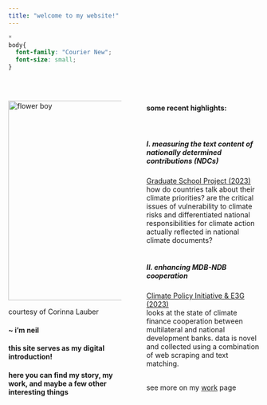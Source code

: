 ```yaml
---
title: "welcome to my website!"
---
```


```css
*
body{
  font-family: "Courier New";
  font-size: small;
}
```

<br/>

<style>
.column-left{
  float: left;
  width: 45%;
  text-align: left;
}
.column-right{
  float: right;
  width: 45%;
  text-align: left;
}
</style>

<div class="column-left">
<img src="pictures/flower_boy.jpg" alt="flower boy" width="400"/>
<br/>

courtesy of Corinna Lauber

#### ~ i'm neil

#### this site serves as my digital introduction!

#### here you can find my story, my work, and maybe a few other interesting things

</div>

<div class="column-right">
#### some recent highlights:
<br/>

##### I. measuring the text content of nationally determined contributions (NDCs)
[Graduate School Project (2023)](files/TAD_final_project.pdf)
<br/>
how do countries talk about their climate priorities? are the critical issues of vulnerability to climate risks and differentiated national responsibilities for climate action actually reflected in national climate documents?
<br/>
<br/>

##### II. enhancing MDB-NDB cooperation
[Climate Policy Initiative & E3G (2023)](https://www.climatepolicyinitiative.org/publication/enhancing-mdb-ndb-cooperation-understanding-climate-finance-flows-and-paris-alignment/)
<br/>
looks at the state of climate finance cooperation between multilateral and national development banks. data is novel and collected using a combination of web scraping and text matching.
<br/>
<br/>

see more on my [work](https://nkc98.github.io/work.html) page
